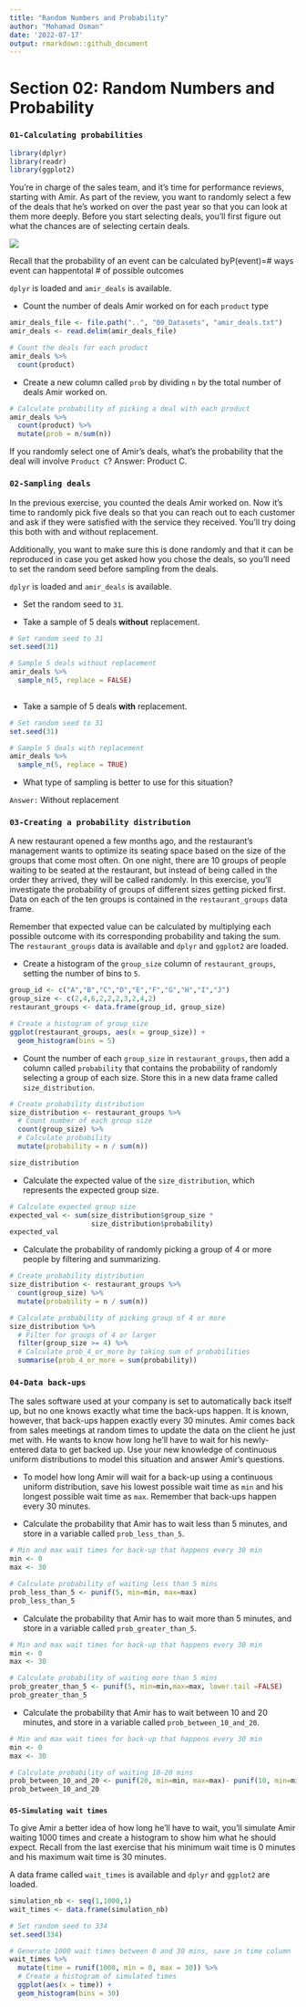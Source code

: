 ```yaml
---
title: "Random Numbers and Probability"
author: "Mohamad Osman"
date: '2022-07-17'
output: rmarkdown::github_document
---
```


# Section 02: Random Numbers and Probability

### **`01-Calculating probabilities`**

```r
library(dplyr)
library(readr)
library(ggplot2)
```

You're in charge of the sales team, and it's time for performance reviews, starting with Amir. As part of the review, you want to randomly select a few of the deals that he's worked on over the past year so that you can look at them more deeply. Before you start selecting deals, you'll first figure out what the chances are of selecting certain deals.

![](images/chrome_ruP2wNtyMt.png)

Recall that the probability of an event can be calculated byP(event)=# ways event can happentotal \# of possible outcomes

`dplyr` is loaded and `amir_deals` is available.

-   Count the number of deals Amir worked on for each `product` type

```r
amir_deals_file <- file.path("..", "00_Datasets", "amir_deals.txt")
amir_deals <- read.delim(amir_deals_file)
```

```r
# Count the deals for each product
amir_deals %>%
  count(product) 
```

-   Create a new column called `prob` by dividing `n` by the total number of deals Amir worked on.

```r
# Calculate probability of picking a deal with each product
amir_deals %>%
  count(product) %>%
  mutate(prob = n/sum(n))
```

If you randomly select one of Amir's deals, what's the probability that the deal will involve `Product C`? Answer: Product C.

### **`02-Sampling deals`**

In the previous exercise, you counted the deals Amir worked on. Now it's time to randomly pick five deals so that you can reach out to each customer and ask if they were satisfied with the service they received. You'll try doing this both with and without replacement.

Additionally, you want to make sure this is done randomly and that it can be reproduced in case you get asked how you chose the deals, so you'll need to set the random seed before sampling from the deals.

`dplyr` is loaded and `amir_deals` is available.

-   Set the random seed to `31`.

-   Take a sample of 5 deals **without** replacement.

```r
# Set random seed to 31
set.seed(31)

# Sample 5 deals without replacement
amir_deals %>%
  sample_n(5, replace = FALSE)
  
```

-   Take a sample of 5 deals **with** replacement.

```r
# Set random seed to 31
set.seed(31)

# Sample 5 deals with replacement
amir_deals %>%
  sample_n(5, replace = TRUE)
```

-   What type of sampling is better to use for this situation?

`Answer:` Without replacement

### **`03-Creating a probability distribution`**

A new restaurant opened a few months ago, and the restaurant's management wants to optimize its seating space based on the size of the groups that come most often. On one night, there are 10 groups of people waiting to be seated at the restaurant, but instead of being called in the order they arrived, they will be called randomly. In this exercise, you'll investigate the probability of groups of different sizes getting picked first. Data on each of the ten groups is contained in the `restaurant_groups` data frame.

Remember that expected value can be calculated by multiplying each possible outcome with its corresponding probability and taking the sum. The `restaurant_groups` data is available and `dplyr` and `ggplot2` are loaded.

-   Create a histogram of the `group_size` column of `restaurant_groups`, setting the number of bins to `5`.

```r
group_id <- c("A","B","C","D","E","F","G","H","I","J")
group_size <- c(2,4,6,2,2,2,3,2,4,2)
restaurant_groups <- data.frame(group_id, group_size)
```

```r
# Create a histogram of group_size
ggplot(restaurant_groups, aes(x = group_size)) +
  geom_histogram(bins = 5)

```

-   Count the number of each `group_size` in `restaurant_groups`, then add a column called `probability` that contains the probability of randomly selecting a group of each size. Store this in a new data frame called `size_distribution`.

```r
# Create probability distribution
size_distribution <- restaurant_groups %>%
  # Count number of each group size
  count(group_size) %>%
  # Calculate probability
  mutate(probability = n / sum(n))

size_distribution
```

-   Calculate the expected value of the `size_distribution`, which represents the expected group size.

```r
# Calculate expected group size
expected_val <- sum(size_distribution$group_size *
                    size_distribution$probability)
expected_val
```

-   Calculate the probability of randomly picking a group of 4 or more people by filtering and summarizing.

```r
# Create probability distribution
size_distribution <- restaurant_groups %>%
  count(group_size) %>%
  mutate(probability = n / sum(n))

# Calculate probability of picking group of 4 or more
size_distribution %>%
  # Filter for groups of 4 or larger
  filter(group_size >= 4) %>%
  # Calculate prob_4_or_more by taking sum of probabilities
  summarise(prob_4_or_more = sum(probability))
```

### **`04-Data back-ups`**

The sales software used at your company is set to automatically back itself up, but no one knows exactly what time the back-ups happen. It is known, however, that back-ups happen exactly every 30 minutes. Amir comes back from sales meetings at random times to update the data on the client he just met with. He wants to know how long he'll have to wait for his newly-entered data to get backed up. Use your new knowledge of continuous uniform distributions to model this situation and answer Amir's questions.

-   To model how long Amir will wait for a back-up using a continuous uniform distribution, save his lowest possible wait time as `min` and his longest possible wait time as `max`. Remember that back-ups happen every 30 minutes.

-   Calculate the probability that Amir has to wait less than 5 minutes, and store in a variable called `prob_less_than_5`.

```r
# Min and max wait times for back-up that happens every 30 min
min <- 0
max <- 30

# Calculate probability of waiting less than 5 mins
prob_less_than_5 <- punif(5, min=min, max=max)
prob_less_than_5
```

-   Calculate the probability that Amir has to wait more than 5 minutes, and store in a variable called `prob_greater_than_5`.

```r
# Min and max wait times for back-up that happens every 30 min
min <- 0
max <- 30

# Calculate probability of waiting more than 5 mins
prob_greater_than_5 <- punif(5, min=min,max=max, lower.tail =FALSE)
prob_greater_than_5
```

-   Calculate the probability that Amir has to wait between 10 and 20 minutes, and store in a variable called `prob_between_10_and_20`.

```r
# Min and max wait times for back-up that happens every 30 min
min <- 0
max <- 30

# Calculate probability of waiting 10-20 mins
prob_between_10_and_20 <- punif(20, min=min, max=max)- punif(10, min=min, max=max)
prob_between_10_and_20
```

### 
**`05-Simulating wait times`**

To give Amir a better idea of how long he'll have to wait, you'll simulate Amir waiting 1000 times and create a histogram to show him what he should expect. Recall from the last exercise that his minimum wait time is 0 minutes and his maximum wait time is 30 minutes.

A data frame called `wait_times` is available and `dplyr` and `ggplot2` are loaded.

```r
simulation_nb <- seq(1,1000,1)
wait_times <- data.frame(simulation_nb)
```

```r
# Set random seed to 334
set.seed(334)

# Generate 1000 wait times between 0 and 30 mins, save in time column
wait_times %>%
  mutate(time = runif(1000, min = 0, max = 30)) %>%
  # Create a histogram of simulated times
  ggplot(aes(x = time)) +
  geom_histogram(bins = 30)
```

### 

[\

](javascript:void(0))



\

\




\

\


\

\


